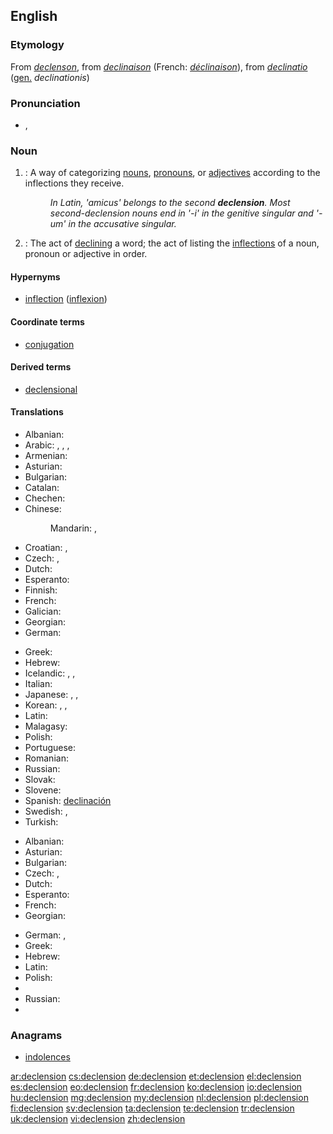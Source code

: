 ==English==

===Etymology===
From {{etyl|enm}} ''[[declenson]]'', from {{etyl|frm}} ''[[declinaison]]'' (French: ''[[déclinaison]]''), from {{etyl|la}} ''[[declinatio]]'' ([[genitive|gen.]] ''declinationis'')

===Pronunciation===
* {{IPA|/dɪˈklɛn.ʃən/}}, {{X-SAMPA|/dI"klEn.S@n/}}

===Noun===
{{wikipedia}}
{{en-noun}}

# {{grammar}}: A way of categorizing [[noun]]s, [[pronoun]]s, or [[adjective]]s according to the inflections they receive.
#: ''In Latin, 'amicus' belongs to the second '''declension'''. Most second-declension nouns end in '-i' in the genitive singular and '-um' in the accusative singular.''
# {{grammar}}: The act of [[decline|declining]] a word; the act of listing the [[inflection]]s of a noun, pronoun or adjective in order.

====Hypernyms====
* [[inflection]] ([[inflexion]])

====Coordinate terms====
* [[conjugation]]

====Derived terms====
* [[declensional]]

====Translations====
{{trans-top|a way of categorizing nouns}}
* Albanian: {{t|sq|lakim|m}}
* Arabic: {{qualifier|usually of Arabic nouns}} {{t|ar|إعراب|m|tr=ʾiʿrāb|sc=Arab}}, {{t|ar|صرف|m|tr=ṣarf|sc=Arab}}, {{qualifier|inflection of nouns}} {{t|ar|تصريف الأسماء|m|tr=taṣrīf al-ʾasmāʾ|sc=Arab}}, {{t|ar|تصريف|m|tr=taṣrīf|sc=Arab}}
* Armenian: {{t|hy|հոլովում|tr=holovum|sc=Armn}}
* Asturian: {{t|ast|declinación|f}}
* Bulgarian: {{t-|bg|склонение|n|tr=sklonénie}}
* Catalan: {{t|ca|declinació|f}}
* Chechen: {{tø|ce|легар}}
* Chinese:
*: Mandarin: {{t|cmn|變格|sc=Hani}},  {{t|cmn|变格|tr=biàngé|sc=Hani}}
* Croatian: {{t-|hr|deklinacija|f}}, {{t-|hr|sklonidba|f}}
* Czech: {{t+|cs|deklinace|f}}, {{t+|cs|skloňování|n}}
* Dutch: {{t+|nl|verbuiging|f}}
* Esperanto: {{t|eo|deklinacio}}
* Finnish: {{t-|fi|taivutus}}
* French: {{t+|fr|déclinaison|f}}
* Galician: {{t|gl|declinación|f}}
* Georgian: {{t|ka|ბრუნება|tr=bruneba|sc=Geor}}
* German: {{t+|de|Deklination|f}}
{{trans-mid}}
* Greek: {{t|el|κλίση|f|tr=klísi|sc=Grek}}
* Hebrew: {{t|he|נטייה|f|tr=neti'a|sc=Hebr}}
* Icelandic: {{t|is|fallbeyging|f}}, {{t|is|beyging|f}}, {{t|is|beyging falla|f}}
* Italian: {{t+|it|declinazione|f}}
* Japanese: {{t|ja|語形変化|tr=ごけいへんか, gokei hénka|sc=Jpan}}, {{t|ja|変化|tr=へんか, hénka|sc=Jpan}}, {{t|ja|ディクレンション|tr=dikurenshon|sc=Jpan}}
* Korean: {{t|ko|어형변화|tr=eo-hyeong-byeon-hwa|sc=Hang}}, {{t|ko|곡용|tr=gok-yong,曲用|sc=Kore}}, {{t|ko|어형변화|tr=eo-hyeong-byeon-hwa,語形變化|sc=Kore}}
* Latin: {{t+|la|declinatio|f}}
* Malagasy: {{t|mg|fihilana ara-tsokajinteny}}
* Polish: {{t+|pl|deklinacja|f}}
* Portuguese: {{t+|pt|declinação|f}}
* Romanian: {{t-|ro|declinare|f}}
* Russian: {{t+|ru|склонение|n|tr=sklonénije}}
* Slovak: {{t|sk|skloňovanie|n}}
* Slovene: {{t+|sl|sklanjatev|f}}
* Spanish: [[declinación]] {{f}}
* Swedish: {{t+|sv|deklination}}, {{t|sv|böjning}}
* Turkish: {{t+|tr|çekim}}
{{trans-bottom}}

{{trans-top|act of declining}}
* Albanian: {{t|sq|lakim|m}}
* Asturian: {{t|ast|declinación|f}}
* Bulgarian: {{t|bg|скланяне|n}}
* Czech: {{t+|cs|deklinace|f}}, {{t+|cs|skloňování|n}}
* Dutch: {{t+|nl|verbuigen|n}}
* Esperanto: {{t|eo|deklinacio}}
* French: {{t+|fr|déclinaison|f}}
* Georgian: {{t|ka|ბრუნება|tr=bruneba|sc=Geor}}
{{trans-mid}}
* German: {{t+|de|Beugung|f}}, {{t+|de|Deklination|f}}
* Greek: {{t|el|κλίση|f|tr=klísi|sc=Grek}}
* Hebrew: {{t|he|הטיה|f|tr=hat'aya|sc=Hebr}}
* Latin: {{t|la|declinatio|f}}
* Polish: {{t+|pl|deklinacja|f}}
* {{trreq|Romanian}}
* Russian: {{t|ru|склонение|n|tr=sklonénije|sc=Cyrl}}
* {{trreq|Turkish}}
{{trans-bottom}}

===Anagrams===
* [[indolences#English|indolences]]

[[ar:declension]]
[[cs:declension]]
[[de:declension]]
[[et:declension]]
[[el:declension]]
[[es:declension]]
[[eo:declension]]
[[fr:declension]]
[[ko:declension]]
[[io:declension]]
[[hu:declension]]
[[mg:declension]]
[[my:declension]]
[[nl:declension]]
[[pl:declension]]
[[fi:declension]]
[[sv:declension]]
[[ta:declension]]
[[te:declension]]
[[tr:declension]]
[[uk:declension]]
[[vi:declension]]
[[zh:declension]]